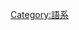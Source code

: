 {{Catnav|頁面分類|人类社会|通信|语言|語系}}
{{Catnav|頁面分類|人类社会|生活|语言|語系}}
{{Catnav|頁面分類|人类社会|文化|语言|語系}}
{{Catnav|頁面分類|人文學科|语言学|語系}}
{{Catnav|頁面分類|人文學科|人类学|语言学|語系}}

{{catmore}}
{{Commonscat|Caucasian languages}}

[[Category:語系|Category:語系]]